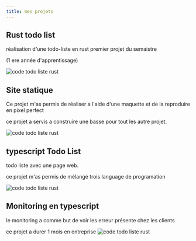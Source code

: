 ```yaml
---
title: mes projets
---
```



## Rust todo list
<a href="/raporte-de-formation/projects/rust-todo-list">
<Badge text="Rust" variant="note" />
</a>
<Badge text="Serde" variant="caution" />
<Badge text="Clap" variant="caution" />
<Badge text="chrono" variant="caution" />

réalisation d'une todo-liste en rust
premier projet du semaistre

(1 ere année d'apprentissage)

![code todo liste rust](todo-rust.png)

## Site statique

<a href="/raporte-de-formation/projects/site-statique-HTML-CSS">
<Badge text="HTML" variant="note" />
</a>
<Badge text="CSS" variant="note" />

Ce projet m'as permis de réaliser a l'aide d'une maquette et de la reproduire en pixel perfect

ce projet a servis a construire une basse pour tout les autre projet.

![code todo liste rust](site.png)

## typescript Todo List
<a href="/raporte-de-formation/projects/JavaScript-TypeScript">
<Badge text="typescript" variant="note" />
</a>
<Badge text="HTML" variant="note" />
<Badge text="CSS" variant="note" />

todo liste avec une page web.

ce projet m'as permis de mélangé trois language de programation

![code todo liste rust](web-todo.png)

## Monitoring en typescript

le monitoring a comme but de voir les erreur présente chez les clients 


ce projet a durer 1 mois en entreprise 
![code todo liste rust](monito.png)